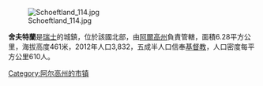 [[Image:Schoeftland_114.jpg|right]]

'''舍夫特蘭'''是[[瑞士|瑞士]]的城鎮，位於該國北部，由[[阿爾高州|阿爾高州]]負責管轄，面積6.28平方公里，海拔高度461米，2012年人口3,832，五成半人口信奉[[基督教|基督教]]，人口密度每平方公里610人。

{{Switzerland-geo-stub}}
[[Category:阿尔高州的市镇|Category:阿尔高州的市镇]]